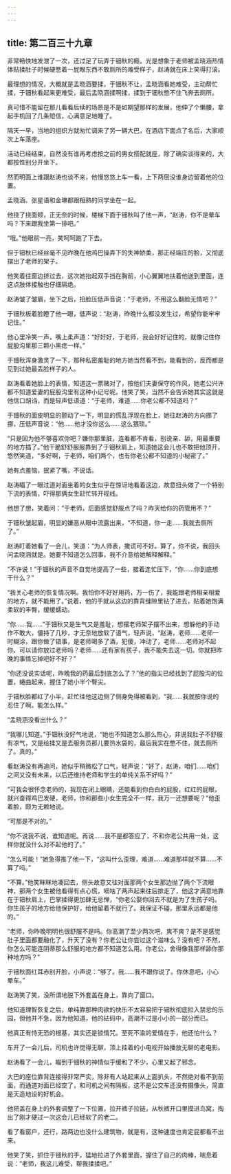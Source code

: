 ```yaml
---
---
---
```

title: 第二百三十九章
---




非常畅快地发泄了一次，还过足了玩弄于钿秋的瘾。光是想象于老师被孟晓涵热情体贴揉肚子时候硬憋着一屁眼东西不敢厕所的难受样子，赵涛就在床上笑得打滚。

最理想的情况，大概就是孟晓涵要揉，于钿秋不让，孟晓涵看她难受，主动帮忙揉，于钿秋看起来更难受，最后孟晓涵揉啊揉，揉到于钿秋憋不住飞奔去厕所。

真可惜不能留在那儿看看后续的场景是不是如期望那样的发展，他伸了个懒腰，拿起手机回了几条短信，心满意足地睡了。

隔天一早，当地的组织方就匆忙调来了另一辆大巴，在酒店下面点了名后，大家顺次上车落座。

活动已经结束，自然没有谁再考虑按之前的男女搭配就座，除了确实谈得来的，大都按性别分开坐下。

然而明面上谁跟赵涛也谈不来，他慢悠悠上车一看，上下两层没谁身边留着他的位置。

孟晓涵、张星语和金琳都跟相熟的同学坐在一起。

他挠了挠面颊，正无奈的时候，楼梯下面于钿秋叫了他一声，“赵涛，你不是晕车吗？下来跟我坐第一排吧。”

“哦。”他眼前一亮，笑呵呵跑了下去。

但于钿秋已经丝毫不见昨晚在他鸡巴操弄下的失神娇柔，那正经端庄的脸，又彻底摆出了老师的架子。

他笑着往窗边挤过去，这次她抬起双手挡在胸前，小心翼翼地扶着他送到里面，连这点肢体接触也仔细隔绝。

赵涛皱了皱眉，坐下之后，扭脸压低声音说：“于老师，不用这么翻脸无情吧？”

于钿秋板着脸瞪了他一眼，低声说：“赵涛，昨晚什么都没发生过，希望你能牢牢记住。”

他心里冷笑一声，嘴上柔声道：“好好好，于老师，我会好好记住的，就像记住你屁股沟里那三颗小黑痣一样。”

于钿秋浑身激灵了一下，那种私密羞耻的地方她当然看不到，能看到的，反而都是见到过她最丢脸样子的人。

赵涛看着她脸上的表情，知道这一票赌对了，按他们夫妻保守的作风，她老公兴许都不知道爱妻的屁股沟里有这种小记号呢。他笑了笑，当然不会告诉她其实这就是他信口胡诌，而是轻声低语道：“于老师，难道……你老公都不知道吗？”

于钿秋的面皮明显的颤动了一下，明显的慌乱浮现在脸上，她往赵涛的方向挪了挪，压低声音说：“他……他才没你这么……这么猥琐。”

“只是因为他不够喜欢你吧？嫌你那里脏，连看都不肯看，别说亲、舔，用最重要的地方插了。”他干脆舒舒服服靠到了于钿秋肩上，知道她这会儿也不敢把他顶开，悠然笑道，“多好啊，于老师，咱们两个，也有你老公都不知道的小秘密了。”

她有点羞恼，抿紧了嘴，不说话。

赵涛瞄了一眼过道对面坐着的女生似乎在惊讶地看着这边，故意扭头做了一个特别下流的表情，吓得那俩女生赶忙转开视线。

他想了想，笑着问：“于老师，后面感觉舒服点了吗？昨天给你的药管用不？”

于钿秋皱起眉，明显的嫌恶从眼中流露出来，“不知道，你一走……我就去厕所了。”

赵涛盯着她看了一会儿，笑道：“为人师表，撒谎可不好。算了，你不说，我回头问孟晓涵就是。她要不知道怎么回事，我不介意给她解释解释。”

“不许说！”于钿秋的声音不自觉地提高了一些，接着连忙压下，“你……你到底想干什么？”

“我关心老师的恢复情况啊。我怕你不好好用药，万一伤了，我能跟老师相亲相爱的地方，就不能用了。”说着，他的手就从这边的靠背缝隙里钻了进去，贴着她饱满柔软的丰臀，缓缓蠕动。

“你……我……”于钿秋又是生气又是羞耻，想摆老师架子摆不出来，想躲他的手动作不敢大，僵持了几秒，才无奈地放软了语气，轻声说，“赵涛，老师……老师一时糊涂，跟你做了错事，是老师喝多了酒，犯傻，冲动了，老师……老师对不起你。可以请你放过老师吗？老师……还有家有孩子，我不能失去这一切。你就把昨晚的事情忘掉吧好不好？”

“你还没说实话呢，昨晚我的药最后到底怎么了？”他的指尖已经找到了屁股沟的位置，蜷曲起来，握住了她小半个臀尖。

于钿秋脸都红了小半，赶忙往他这边侧了侧身免得被看到，“我……我就按你说的忍住了啊。能怎么样。”

“孟晓涵没看出什么？”

“我哪儿知道。”于钿秋没好气地说，“她也不知道怎么那么热心，非说我肚子不舒服有凉气，又是给揉又是去服务员那儿要热水袋的，最后我实在憋不住，就去厕所了。真的。”

看赵涛没有再追问，她似乎稍微松了口气，轻声说：“好了，赵涛，咱们……咱们之间又没有未来，以后还维持老师和学生的单纯关系不好吗？”

“可我会很怀念老师的，我现在闭上眼睛，还能看到你白白的屁股，红红的屁眼，就兴奋得鸡巴发硬，老师，你和那些小女生完全不一样，我万一还想要呢？”他歪着脸，颇为无赖地说。

“可那是不对的。”

“你不说我不说，谁知道呢。再说……我不是都答应了，不和你老公共用一处，这样你就没什么对不起他的了。”

“怎么可能！”她急得推了他一下，“这叫什么歪理，难道……难道那样就不算……不算了吗。”

“不算。”他笑眯眯地凑回去，侧头故意又往对面那两个女生那边抛了两个下流眼神，那两个女生被他看得有点心慌，嘀咕了两声起来往后排走了，他这才满意地靠在于钿秋肩上，巴掌揉得更加肆无忌惮，“你老公娶你回去不就是为了生孩子吗。你生孩子的地方给他保护好，给他留着不就行了。我保证不碰，那里永远都是他的。”

“老师，你昨晚明明也很舒服不是吗。你高潮了至少两次吧，爽不爽？是不是感觉肚子里面都要融化了，升天了没有？你老公让你尝过这个滋味么？没有吧？不然，你怎么可能连阴蒂那么舒服的地方都不知道怎么用。你老公，舍得像我那样舔你那种地方吗？”

于钿秋面红耳赤别开脸，小声说：“够了。我……我不跟你说了。你休息吧，小心晕车。”

赵涛笑了笑，没所谓地脱下外套盖在身上，靠向了窗口。

他知道理智恢复之后，单纯靠那种肉欲的快乐不太容易把于钿秋彻底拉入禁忌的乐园，但他并不急，因为他知道，他的砝码中，高潮不过是小小的一部分而已。

他真正有恃无恐的根基，其实还是锁情咒。至死不渝的爱情在手，他还怕什么？

车开了一会儿后，司机也许觉得无聊，顶上挂着的小电视开始播放无聊的老电影。

赵涛看了一会儿，瞄到于钿秋的神情似乎缓和了不少，心里又起了邪念。

大巴的座位靠背连接得非常严实，除非有人站起来从上面扒头，不然绝对看不到前面，而通道对面已经空了，和司机之间有隔板，这不是公交车还没有摄像头，简直是天造地设的好机会。

他把盖在身上的外套调整了一下位置，拉开裤子拉链，从秋裤开口里摸进鸟窝，掏出了刚才硬过一次这会儿已经软了的老二。

看了看窗户，还行，路两边也没什么建筑物，就是有，这种速度也肯定屁都看不出来。

他笑了笑，抓住于钿秋的手，猛地拉进了外套里面，握住了自己的肉棒，喘息着说：“老师，我这儿难受，帮我揉揉吧。”